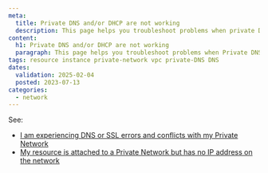 ```yaml
---
meta:
  title: Private DNS and/or DHCP are not working
  description: This page helps you troubleshoot problems when private DNS and/or DHCP are not working
content:
  h1: Private DNS and/or DHCP are not working
  paragraph: This page helps you troubleshoot problems when Private DNS and/or DHCP are not working
tags: resource instance private-network vpc private-DNS DNS
dates:
  validation: 2025-02-04
  posted: 2023-07-13
categories:
  - network
---
```


See:
- [I am experiencing DNS or SSL errors and conflicts with my Private Network](/vpc/troubleshooting/pn-name/)
- [My resource is attached to a Private Network but has no IP address on the network](/vpc/troubleshooting/resource-attached-no-ip/)
